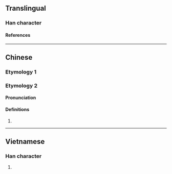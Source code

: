 {{character info/new}}
==Translingual==

===Han character===
{{Han char|rn=64|rad=手|as=11|sn=14|four=|canj=QVMI|ids=⿰扌將}}

====References====
{{Han ref|kx=0451.010|dkj=12615|dj=0801.130|hdz=31950.120|uh=646A}}

----

==Chinese==

===Etymology 1===
{{zh-see|將|v|to support}}

===Etymology 2===
{{zh-forms|s=𫽣}}

====Pronunciation====
{{zh-pron
|m=qiàng
|cat=
}}

====Definitions====
{{zh-hanzi}}

# {{rfdef|zh}} <!-- 刺也 (verb or noun?) -->

----

==Vietnamese==

===Han character===
{{vi-readings|rs=手11|hanviet=rướn}}

# {{defn|lang=vi|sort=手11}}